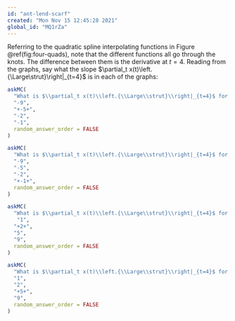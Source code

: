```yaml
---
id: "ant-lend-scarf"
created: "Mon Nov 15 12:45:28 2021"
global_id: "MQ1rZa"
---
```


Referring to the quadratic spline interpolating functions in Figure \@ref(fig:four-quads), note that the different functions all go through the knots. The difference between them is the derivative at $t=4$.  Reading from the graphs, say what the slope $\partial_t x(t)\left.{\Large\strut}\right|_{t=4}$ is in each of the graphs:

```r
askMC(
  "What is $\\partial_t x(t)\\left.{\\Large\\strut}\\right|_{t=4}$ for the function in panel A?",
  "-9",
  "+-5+",
  "-2",
  "-1",
  random_answer_order = FALSE
)
```

```r
askMC(
  "What is $\\partial_t x(t)\\left.{\\Large\\strut}\\right|_{t=4}$ for the function in panel B?",
  "-9",
  "-5",
  "-2",
  "+-1+",
  random_answer_order = FALSE
)
```

```r
askMC(
  "What is $\\partial_t x(t)\\left.{\\Large\\strut}\\right|_{t=4}$ for the function in panel C?",
   "1",
  "+2+",
  "5",
  "9",
  random_answer_order = FALSE
)
```

```r
askMC(
  "What is $\\partial_t x(t)\\left.{\\Large\\strut}\\right|_{t=4}$ for the function in panel D?",
  "1",
  "2",
  "+5+",
  "9",
  random_answer_order = FALSE
)
```



